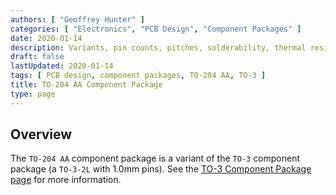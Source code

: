 ```yaml
---
authors: [ "Geoffrey Hunter" ]
categories: [ "Electronics", "PCB Design", "Component Packages" ]
date: 2020-01-14
description: Variants, pin counts, pitches, solderability, thermal resistances, dimensions, land patterns, 3D models and more info for the TO-204 AA component package.
draft: false
lastUpdated: 2020-01-14
tags: [ PCB design, component packages, TO-204 AA, TO-3 ]
title: TO-204 AA Component Package
type: page
---
```



## Overview

The `TO-204 AA` component package is a variant of the `TO-3` component package (a `TO-3-2L` with 1.0mm pins). See the [TO-3 Component Package page](../to-3-component-package) for more information.